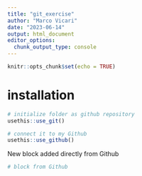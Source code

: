 ```yaml
---
title: "git_exercise"
author: "Marco Vicari"
date: "2023-06-14"
output: html_document
editor_options: 
  chunk_output_type: console
---
```


```r
knitr::opts_chunk$set(echo = TRUE)
```

# installation
```r
# initialize folder as github repository
usethis::use_git()

# connect it to my Github
usethis::use_github()

```
New block added directly from Github
```r
# block from Github
```
